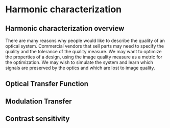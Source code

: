 # Harmonic characterization {#sec-optics-characterization}

## Harmonic characterization overview
There are many reasons why people would like to describe the quality of an optical system.  Commercial vendors that sell parts may need to specify the quality and the tolerance of the quality measure.  We may want to optimize the properties of a design, using the image quality measure as a metric for the optimization.  We may wish to simulate the system and learn which signals are preserved by the optics and which are lost to image quality.





## Optical Transfer Function {#sec-optical-transfer-function}


## Modulation Transfer {#sec-modulation-transfer-function}


## Contrast sensitivity {#sec-contrast-sensitivity-function}


